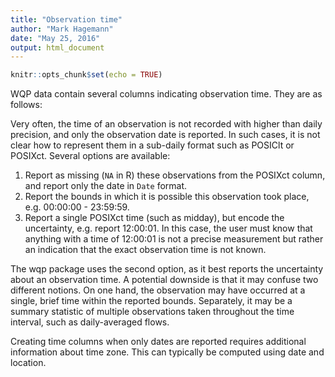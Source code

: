 ```yaml
---
title: "Observation time"
author: "Mark Hagemann"
date: "May 25, 2016"
output: html_document
---
```


```r
knitr::opts_chunk$set(echo = TRUE)
```

WQP data contain several columns indicating observation time. They are as follows: 




Very often, the time of an observation is not recorded with higher than daily precision, and only the observation date is reported. In such cases, it is not clear how to represent them in a sub-daily format such as POSIClt or POSIXct. Several options are available:

1. Report as missing (`NA` in R) these observations from the POSIXct column, and report only the date in `Date` format. 
2. Report the bounds in which it is possible this observation took place, e.g. 00:00:00 - 23:59:59. 
3. Report a single POSIXct time (such as midday), but encode the uncertainty, e.g. report 12:00:01. In this case, the user must know that anything with a time of 12:00:01 is not a precise measurement but rather an indication that the exact observation time is not known. 

The wqp package uses the second option, as it best reports the uncertainty about an observation time. A potential downside is that it may confuse two different notions. On one hand, the observation may have occurred at a single, brief time within the reported bounds. Separately, it may be a summary statistic of multiple observations taken throughout the time interval, such as daily-averaged flows. 


Creating time columns when only dates are reported requires additional information about time zone. This can typically be computed using date and location. 
